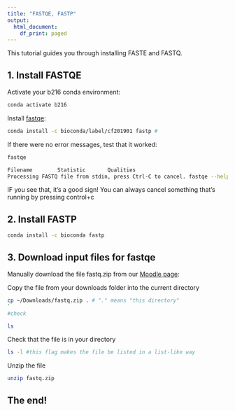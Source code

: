 ```yaml
---
title: "FASTQE, FASTP"
output:
  html_document:
    df_print: paged
---
```


This tutorial guides you through installing FASTE and FASTQ.


## 1. Install FASTQE

Activate your b216 conda environment:

```bash
conda activate b216
```

Install [fastqe](https://fastqe.com/):
```bash
conda install -c bioconda/label/cf201901 fastp #
```

If there were no error messages, test that it worked:

```bash
fastqe
```

```bash
Filename        Statistic       Qualities
Processing FASTQ file from stdin, press Ctrl-C to cancel. fastqe --help for more info
```

IF you see that, it's a good sign! You can always cancel something that's running by pressing control+c

## 2. Install FASTP

```bash
conda install -c bioconda fastp
```


## 3. Download input files for fastqe

Manually download the file fastq.zip from our [Moodle page](https://moodle.brynmawr.edu/pluginfile.php/211780/mod_folder/content/0/fastq.zip):


Copy the file from your downloads folder into the current directory
```bash

cp ~/Downloads/fastq.zip . # "." means "this directory"
`
#check

ls
```

Check that the file is in your directory
```bash
ls -l #this flag makes the file be listed in a list-like way
```

Unzip the file

```bash
unzip fastq.zip
```

## The end!
